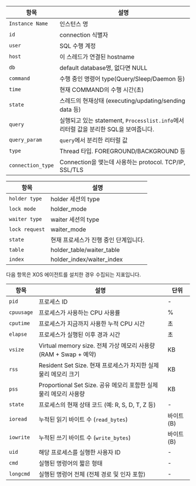 <Tabs groupId="db-columns">

<TabItem value="activesession" label="Active session">

| 항목 | 설명 |
| -- | -- |
| `Instance Name` | 인스턴스 명 |
| `id` | connection 식별자 |
| `user` | SQL 수행 계정 |
| `host` | 이 스레드가 연결된 hostname |
| `db` | default database명, 없다면 NULL |
| `command` | 수행 중인 명령어 type(Query\/Sleep\/Daemon 등) |
| `time` | 현재 COMMAND의 수행 시간(초) |
| `state` | 스레드의 현재상태 (executing/updating/sending data 등) |
| `query` | 실행되고 있는 statement, `Processlist.info`에서 리터럴 값을 분리한 SQL을 보여줍니다. |
| `query_param` | `query`에서 분리한 리터럴 값 |
| `type` | Thread 타입. FOREGROUND\/BACKGROUND 등 |
| `connection_type` | Connection을 맺는데 사용하는 protocol. TCP/IP, SSL\/TLS |


</TabItem>

<TabItem value="locktree" label="Lock tree">

| 항목 | 설명 |
| -- | -- |
| `holder type` | holder 세션의 type |
| `lock mode` | holder\_mode |
| `waiter type` | waiter 세션의 type |
| `lock request` | waiter\_mode |
| `state` | 현재 프로세스가 진행 중인 단계입니다. |
| `table` | holder\_table\/waiter_table |
| `index` | holder\_index\/waiter_index |

</TabItem>

<TabItem value="process-info" label="Process information">

다음 항목은 XOS 에이전트를 설치한 경우 수집되는 지표입니다.

| 항목       | 설명                                                          | 단위        |
|------------|-------------------------------------------------------------|-------------|
| `pid`      | 프로세스 ID                                                   | -           |
| `cpuusage` | 프로세스가 사용하는 CPU 사용률                                     | %           |
| `cputime`  | 프로세스가 지금까지 사용한 누적 CPU 시간                             | 초           |
| `elapse`   | 프로세스가 실행된 이후 경과 시간                                     | 초          |
| `vsize`    | Virtual memory size. 전체 가상 메모리 사용량 (RAM + Swap + 예약)    | KB          |
| `rss`      | Resident Set Size. 현재 프로세스가 차지한 실제 물리 메모리 크기         | KB          |
| `pss`      | Proportional Set Size. 공유 메모리 포함한 실제 물리 메모리 사용량      | KB          |
| `state`    | 프로세스의 현재 상태 코드 (예: R, S, D, T, Z 등)                    | -           |
| `ioread`   | 누적된 읽기 바이트 수 (`read_bytes`)                              | 바이트 (B)   |
| `iowrite`  | 누적된 쓰기 바이트 수 (`write_bytes`)                             | 바이트 (B)   |
| `uid`      | 해당 프로세스를 실행한 사용자 ID                                    | -           |
| `cmd`      | 실행된 명령어의 짧은 형태                                          | -           |
| `longcmd`  | 실행된 명령어 전체 (전체 경로 및 인자 포함)                           | -           |

</TabItem>

</Tabs>